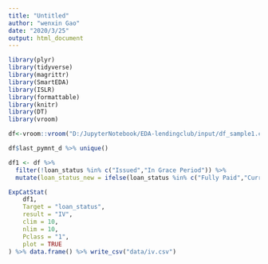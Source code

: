 ---
title: "Untitled"
author: "wenxin Gao"
date: "2020/3/25"
output: html_document
---
```{r include=FALSE}
library(plyr)
library(tidyverse)
library(magrittr)
library(SmartEDA)
library(ISLR)
library(formattable)
library(knitr)
library(DT)
library(vroom)
```
```{r include=FALSE}
df<-vroom::vroom("D:/JupyterNotebook/EDA-lendingclub/input/df_sample1.csv")
```

```{r include=FALSE}
df$last_pymnt_d %>% unique()
```

```{r}
df1 <- df %>% 
  filter(!loan_status %in% c("Issued","In Grace Period")) %>%
  mutate(loan_status_new = ifelse(loan_status %in% c("Fully Paid","Current","Does not meet the credit policy. Status:Fully Paid"), '0', '1'))

```

```{r include=FALSE}
ExpCatStat(
    df1,
    Target = "loan_status",
    result = "IV",
    clim = 10,
    nlim = 10,
    Pclass = "1",
    plot = TRUE
) %>% data.frame() %>% write_csv("data/iv.csv")
```




